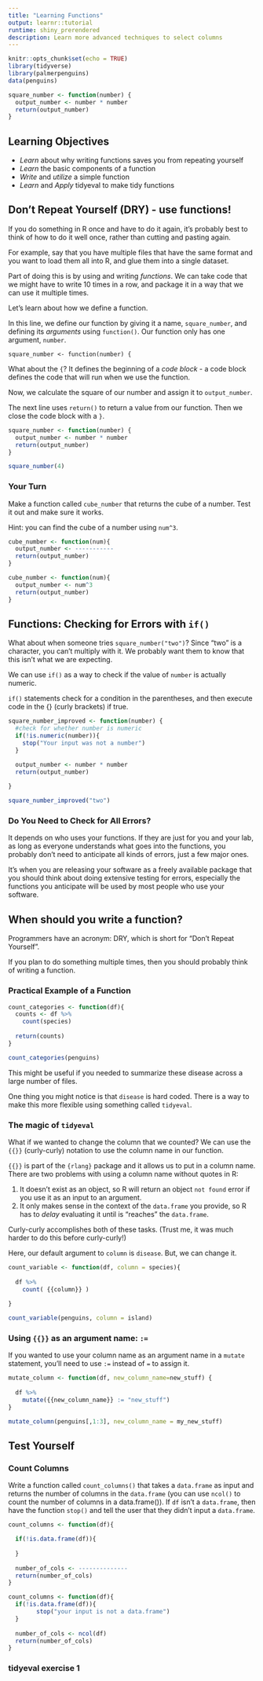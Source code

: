 ```yaml
---
title: "Learning Functions"
output: learnr::tutorial
runtime: shiny_prerendered
description: Learn more advanced techniques to select columns
---
```


```r
knitr::opts_chunk$set(echo = TRUE)
library(tidyverse)
library(palmerpenguins)
data(penguins)

square_number <- function(number) {
  output_number <- number * number 
  return(output_number)
}

```

## Learning Objectives

- *Learn* about why writing functions saves you from repeating yourself
- *Learn* the basic components of a function
- *Write* and *utilize* a simple function
- *Learn* and *Apply* tidyeval to make tidy functions

## Don't Repeat Yourself (DRY) - use functions!

If you do something in R once and have to do it again, it's probably best to think of how to do it well once, rather than cutting and pasting again.

For example, say that you have multiple files that have the same format and you want to load them all into R, and glue them into a single dataset.

Part of doing this is by using and writing *functions*. We can take code that we might have to write 10 times in a row, and package it in a way that we can use it multiple times.

Let's learn about how we define a function.

In this line, we define our function by giving it a name, `square_number`, and defining its *arguments* using `function()`. Our function only has one argument, `number`.

    square_number <- function(number) {

What about the `{`? It defines the beginning of a *code block* - a code block defines the code that will run when we use the function.

Now, we calculate the square of our number and assign it to `output_number`.

The next line uses `return()` to return a value from our function. Then we close the code block with a `}`.

```r
square_number <- function(number) {
  output_number <- number * number 
  return(output_number)
}

square_number(4)
```

### Your Turn

Make a function called `cube_number` that returns the cube of a number. Test it out and make sure it works.

Hint: you can find the cube of a number using `num^3`.

```r
cube_number <- function(num){
  output_number <- -----------
  return(output_number)
}
```

```r
cube_number <- function(num){
  output_number <- num^3
  return(output_number)
}
```


## Functions: Checking for Errors with `if()`

What about when someone tries `square_number("two")`? Since "two" is a character, you can't multiply with it. We probably want them to know that this isn't what we are expecting.

We can use `if()` as a way to check if the value of `number` is actually numeric. 

`if()` statements check for a condition in the parentheses, and then execute code in the {} (curly brackets) if true.

```r
square_number_improved <- function(number) {
  #check for whether number is numeric
  if(!is.numeric(number)){ 
    stop("Your input was not a number")
  }

  output_number <- number * number 
  return(output_number)
  
}

square_number_improved("two")
```

### Do You Need to Check for All Errors?

It depends on who uses your functions. If they are just for you and your lab, as long as everyone understands what goes into the functions, you probably don't need to anticipate all kinds of errors, just a few major ones.

It's when you are releasing your software as a freely available package that you should think about doing extensive testing for errors, especially the functions you anticipate will be used by most people who use your software.



## When should you write a function?

Programmers have an acronym: DRY, which is short for "Don't Repeat Yourself".

If you plan to do something multiple times, then you should probably think of writing a function.


### Practical Example of a Function


```r
count_categories <- function(df){
  counts <- df %>%
    count(species)
  
  return(counts)
}

count_categories(penguins)
```

This might be useful if you needed to summarize these disease across a large number of files.

One thing you might notice is that `disease` is hard coded. There is a way to make this more flexible using something called `tidyeval`.

### The magic of `tidyeval`

What if we wanted to change the column that we counted? We can use the `{{}}` (curly-curly) notation to use the column name in our function.

`{{}}` is part of the `{rlang}` package and it allows us to put in a column name. There are two problems with using a column name without quotes in R: 

1. It doesn't exist as an object, so R will return an object `not found` error if you use it as an input to an argument.
2. It only makes sense in the context of the `data.frame` you provide, so R has to *delay* evaluating it until is "reaches" the `data.frame`.

Curly-curly accomplishes both of these tasks. (Trust me, it was much harder to do this before curly-curly!)

Here, our default argument to `column` is `disease`. But, we can change it.

```r
count_variable <- function(df, column = species){
  
  df %>%
    count( {{column}} )
  
}

count_variable(penguins, column = island)
```


### Using `{{}}` as an argument name: `:=`

If you wanted to use your column name as an argument name in a `mutate` statement, you'll need to use `:=` instead of `=` to assign it. 

```r
mutate_column <- function(df, new_column_name=new_stuff) {
  
  df %>%
    mutate({{new_column_name}} := "new_stuff")
}

mutate_column(penguins[,1:3], new_column_name = my_new_stuff)
```


## Test Yourself

### Count Columns

Write a function called `count_columns()` that takes a `data.frame` as input and returns the number of columns in the `data.frame` (you can use `ncol()` to count the number of columns in a data.frame()). If `df` isn't a `data.frame`, then have the function `stop()` and tell the user that they didn't input a `data.frame`.

```r
count_columns <- function(df){

  if(!is.data.frame(df)){
      
  }
  
  number_of_cols <- --------------
  return(number_of_cols)
}
```

```r
count_columns <- function(df){
  if(!is.data.frame(df)){
        stop("your input is not a data.frame") 
  }
  
  number_of_cols <- ncol(df)
  return(number_of_cols)
}
```


### tidyeval exercise 1

